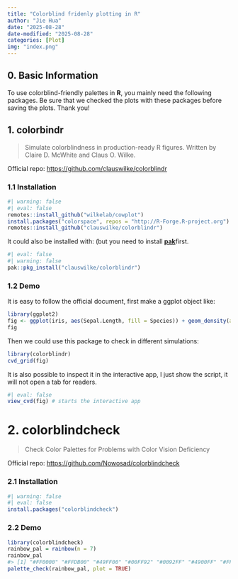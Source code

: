 ```yaml
---
title: "Colorblind fridenly plotting in R"
author: "Jie Hua"
date: "2025-08-28"
date-modified: "2025-08-28"
categories: [Plot]
img: "index.png"
---
```


## 0. Basic Information

To use colorblind-friendly palettes in **R**, you mainly need the following packages. Be sure that we checked the plots with these packages before saving the plots. Thank you!

## 1. colorbindr

> Simulate colorblindness in production-ready R figures. Written by Claire D. McWhite and Claus O. Wilke.

Official repo: <https://github.com/clauswilke/colorblindr>

### 1.1 Installation

```r
#| warning: false
#| eval: false
remotes::install_github("wilkelab/cowplot")
install.packages("colorspace", repos = "http://R-Forge.R-project.org")
remotes::install_github("clauswilke/colorblindr")
```

It could also be installed with: (but you need to install [**pak**](https://github.com/r-lib/pak)first.

```r
#| eval: false
#| warning: false
pak::pkg_install("clauswilke/colorblindr")
```

### 1.2 Demo

It is easy to follow the official document, first make a ggplot object like:

```r
library(ggplot2)
fig <- ggplot(iris, aes(Sepal.Length, fill = Species)) + geom_density(alpha = 0.7)
fig
```

Then we could use this package to check in different simulations:

```r
library(colorblindr)
cvd_grid(fig)
```

It is also possible to inspect it in the interactive app, I just show the script, it will not open a tab for readers.

```r
#| eval: false
view_cvd(fig) # starts the interactive app
```

# 2. colorblindcheck

> Check Color Palettes for Problems with Color Vision Deficiency

Official repo: <https://github.com/Nowosad/colorblindcheck>

### 2.1 Installation

```r
#| warning: false
#| eval: false
install.packages("colorblindcheck")
```

### 2.2 Demo

```r
library(colorblindcheck)
rainbow_pal = rainbow(n = 7)
rainbow_pal
#> [1] "#FF0000" "#FFDB00" "#49FF00" "#00FF92" "#0092FF" "#4900FF" "#FF00DB"
palette_check(rainbow_pal, plot = TRUE)
```